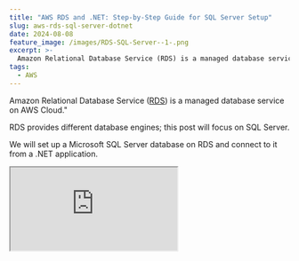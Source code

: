 ```yaml
---
title: "AWS RDS and .NET: Step-by-Step Guide for SQL Server Setup"
slug: aws-rds-sql-server-dotnet
date: 2024-08-08
feature_image: /images/RDS-SQL-Server--1-.png
excerpt: >-
  Amazon Relational Database Service (RDS) is a managed database service on AWS Cloud. RDS provides different database engines; in this post, we will focus on SQL Server. We will set up a Microsoft SQL Server database on RDS and connect to it from a .NET application.
tags:
  - AWS
---
```

Amazon Relational Database Service ([RDS](https://aws.amazon.com/rds/)) is a managed database service on AWS Cloud."

RDS provides different database engines; this post will focus on SQL Server.

We will set up a Microsoft SQL Server database on RDS and connect to it from a .NET application.

<iframe src="https://www.youtube.com/embed/GDPenK6EJco?feature=oembed" />

RDS for SQL Server makes setting up, operating, and scaling SQL Server deployments in AWS easy.

AWS sponsors this post, which is part of my [AWS Series.](/blog/tag/aws/)

## Setting Up AWS RDS SQL Server Instance

Let's create our first RDS instance running SQL Server.

In the Amazon Console, navigate to the RDS section and select the 'Create database' button.

![](/images/image.png)

Create a database from AWS Console under the RDS

The Create database takes you to a new page where you can configure the details of the RDS instance.

Let's choose the Microsoft SQL Server as our Database Engine.

![](/images/image-2.png)

The Standard option gives you full control over setting up the options, the SQL Server version, instance size, and other details.

The Easy option requires lesser manual configuration and uses recommended best-practice configurations.

It automatically suggests two database instance sizes depending on the workloads you are running—Production or Dev/Test.

![](/images/image-3.png)

Under Settings provide the DB instance identifier and the master credentials required to connect to the SQL instance.

![](/images/image-4.png)

AWS RDS SQL Server Settings and master credentials.

You can manage the credentials in AWS Secrets Manager or self-manage.

The console also provides an option to auto-generate a password, which will appear on the summary page upon creation.

💡

__You can change the master password anytime by Modifying the instance once it's created from the AWS Console.__

The Standard Create option lets you choose the Instance machine and storage configurations.

![](/images/image-5.png)

You can choose the instance size and the amount of storage required based on your application needs.

You can [increase the DB instance storage](https://docs.aws.amazon.com/AmazonRDS/latest/UserGuide/USER_PIOPS.StorageTypes.html#USER_PIOPS.ModifyingExisting) if you need additional storage.

The Connectivity section lets you choose the VPC configuration and firewall rules and controls access to the instance.

![](/images/image-6.png)

⚠️

__You cannot change the VPC after the database is created.__

For production workloads, you should restrict access to your database instance to only the applications that require access.

For this post, I will set the public access to 'Yes' since I need to connect to it from a .NET application running outside the VPC.

![](/images/image-7.png)

Public access to RDS SQL Server instance assigns a public IP address to the database.

This covers the main settings you must know when creating an RDS SQL Server instance.

Create the database!

![](/images/image-8.png)

RDS SQL Server database

## Connecting To AWS RDS SQL Server using Azure Data Studio

To interact with RDS SQL Server instance you can use various IDEs, such as [SSMS](https://learn.microsoft.com/en-us/sql/ssms/download-sql-server-management-studio-ssms?view=sql-server-ver16), [Azure Data Studio](https://azure.microsoft.com/en-au/products/data-studio), [Jetbrains DataGrip](https://www.jetbrains.com/datagrip/), etc.

You can use the server connection details from the RDS instance in the AWS Console.

![](/images/image-10-1.png)

RDS SQL Server Instance details in AWS Console.

Below, I am using Azure Data Studio to connect to it, and here's how adding a new connection looks.

![](/images/image-9.png)

Azure Data Studio connect to RDS SQL Server

## Connecting to AWS RDS SQL Server from .NET Application

To connect to the RDS instance from a .NET application, we can use the [SqlConnection class](https://learn.microsoft.com/en-us/dotnet/api/system.data.sqlclient.sqlconnection?view=netframework-4.8.1).

I also use [Dapper](https://www.learndapper.com/), a lightweight ORM framework that provides extension methods on the SqlConnection class to translate the SQL query result into first-class C# objects.

The code below shows the updated ASP NET API Controller, which talks to the RDS database to retrieve weather data information.

```csharp
string connectionString = builder.Configuration.GetConnectionString("RDSConnectionString");

app.MapGet("/weatherforecast", async () =>
    {
        using var connection = new SqlConnection(connectionString);
        var forecasts = await connection
            .QueryAsync<WeatherForecast>(
                 "SELECT Date, TemperatureC, Summary FROM WeatherForecasts");
        
        return Results.Ok(forecasts);
    })
    .WithName("GetWeatherForecast")
    .WithOpenApi();

```

_I created a database and a table with some dummy weather forecast data for this to work!_